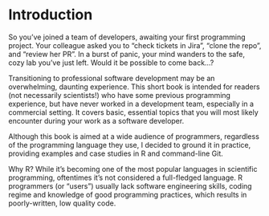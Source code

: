 # Introduction

So you've joined a team of developers, awaiting your first programming project. Your colleague asked you to "check tickets in Jira", "clone the repo", and "review her PR". In a burst of panic, your mind wanders to the safe, cozy lab you've just left. Would it be possible to come back...?

Transitioning to professional software development may be an overwhelming, daunting experience. This short book is intended for readers (not necessarily scientists!) who have some previous programming experience, but have never worked in a development team, especially in a commercial setting. It covers basic, essential topics that you will most likely encounter during your work as a software developer.

Although this book is aimed at a wide audience of programmers, regardless of the programming language they use, I decided to ground it in practice, providing examples and case studies in R and command-line Git.

Why R? While it's becoming one of the most popular languages in scientific programming, oftentimes it's not considered a full-fledged language. R programmers (or "users") usually lack software engineering skills, coding regime and knowledge of good programming practices, which results in poorly-written, low quality code.

